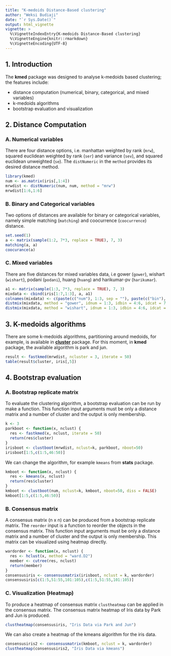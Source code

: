 ---
title: "K-medoids Distance-Based clustering"
author: "Weksi Budiaji"
date: "`r Sys.Date()`"
output: html_vignette
vignette: >
  %\VignetteIndexEntry{K-medoids Distance-Based clustering}
  %\VignetteEngine{knitr::rmarkdown}
  %\VignetteEncoding{UTF-8}
---

## 1. Introduction

The **kmed** package was designed to analyse k-medoids based clustering; the features include:

- distance computation (numerical, binary, categorical, and mixed variables)
- k-medoids algorithms
- bootstrap evaluation and visualization


## 2. Distance Computation

### A. Numerical variables

There are four distance options, i.e. manhattan weighted by rank (`mrw`), squared euclidean weighted by rank (`ser`) and variance (`sev`), and squared euclidean unweighted (`se`). The `distNumeric` in the `method` provides its desired distance method.
```{r}
library(kmed)
num <- as.matrix(iris[,1:4])
mrwdist <- distNumeric(num, num, method = "mrw")
mrwdist[1:6,1:6]
```

### B. Binary and Categorical variables

Two options of distances are available for binary or categorical variables, namely simple matching (`matching`) and coocurrence (`coocurrence`) distance.
```{r}
set.seed(1)
a <- matrix(sample(1:2, 7*3, replace = TRUE), 7, 3)
matching(a, a)
coocurance(a)
```

### C. Mixed variables

There are five distances for mixed variables data, i.e gower (`gower`), wishart (`wishart`), podani (`podani`), huang (`huang`) and harikumar-pv (`harikumar`).
```{r}
a1 <- matrix(sample(1:3, 7*3, replace = TRUE), 7, 3)
mixdata <- cbind(iris[1:7,1:3], a, a1)
colnames(mixdata) <- c(paste(c("num"), 1:3, sep = ""), paste(c("bin"), 1:3, sep = ""), paste(c("cat"), 1:3, sep = ""))
distmix(mixdata, method = "gower", idnum = 1:3, idbin = 4:6, idcat = 7:9)
distmix(mixdata, method = "wishart", idnum = 1:3, idbin = 4:6, idcat = 7:9)
```

## 3. K-medoids algorithms

There are some k-medoids algorithms, partitioning around medoids, for example, is available in [**cluster**](https://cran.r-project.org/package=cluster) package. For this moment, in **kmed** package, the available algorithm is park and jun.
```{r}
result <- fastkmed(mrwdist, ncluster = 3, iterate = 50)
table(result$cluster, iris[,5])
```

## 4. Bootstrap evaluation

### A. Bootstrap replicate matrix

To evaluate the clustering algorithm, a bootstrap evaluation can be run by make a function. This function input arguments must be only a distance matrix and a number of cluster and the output is only membership.
```{r}
k <- 3
parkboot <- function(x, nclust) {
  res <- fastkmed(x, nclust, iterate = 50)
  return(res$cluster)
}
irisboot <- clustboot(mrwdist, nclust=k, parkboot, nboot=50)
irisboot[1:5,c(1:5,46:50)]
```
We can change the algorithm, for example `kmeans` from **stats** package.
```{r}
kmboot <- function(x, nclust) {
  res <- kmeans(x, nclust)
  return(res$cluster)
}
kmboot <- clustboot(num, nclust=k, kmboot, nboot=50, diss = FALSE)
kmboot[1:5,c(1:5,46:50)]
```


### B. Consensus matrix

A consensus matrix  (n x n) can be produced from a bootstrap replicate matrix. The `reorder` input is a function to reorder the objects in the consensus matrix. This function input arguments must be only a distance matrix and a number of cluster and the output is only membership. This matrix can be visualized using heatmap directly.
```{r}
wardorder <- function(x, nclust) {
  res <- hclust(x, method = "ward.D2")
  member <- cutree(res, nclust)
  return(member)
}
consensusiris <- consensusmatrix(irisboot, nclust = k, wardorder)
consensusiris[c(1:5,51:55,101:105),c(1:5,51:55,101:105)]
```

### C. Visualization (Heatmap)

To produce a heatmap of consensus matrix `clustheatmap` can be applied in the consensus matrix. The consensus matrix heatmap of Iris data by Park and Jun is produced.
```{r}
clustheatmap(consensusiris, "Iris Data via Park and Jun")
```

We can also create a heatmap of the kmeans algorithm for the iris data.
```{r}
consensusiris2 <- consensusmatrix(kmboot, nclust = k, wardorder)
clustheatmap(consensusiris2, "Iris Data via kmeans")
```

